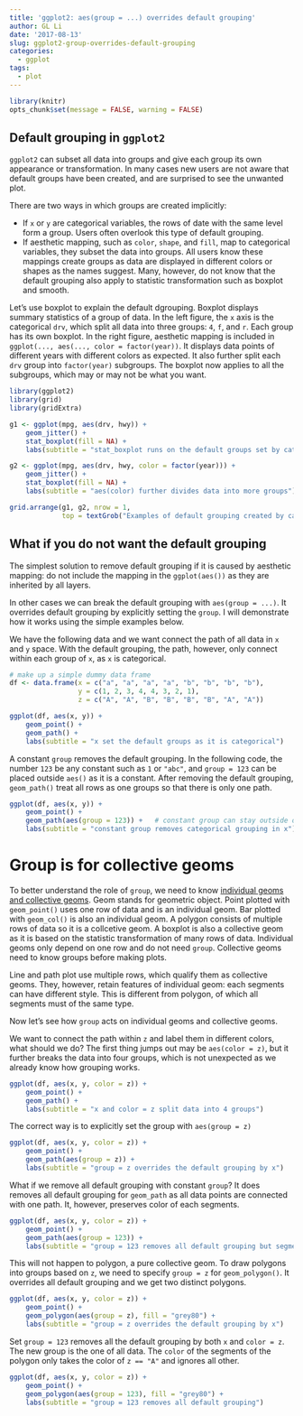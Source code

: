 ```yaml
---
title: 'ggplot2: aes(group = ...) overrides default grouping'
author: GL Li
date: '2017-08-13'
slug: ggplot2-group-overrides-default-grouping
categories:
  - ggplot
tags:
  - plot
---
```

```r
library(knitr)
opts_chunk$set(message = FALSE, warning = FALSE)
```

## Default grouping in `ggplot2`
`ggplot2` can subset all data into groups and give each group its own appearance or transformation. In many cases new users are not aware that default groups have been created, and are surprised to see the unwanted plot. 

There are two ways in which groups are created implicitly:

- If `x` or `y` are categorical variables, the rows of date with the same level form a group. Users often overlook this type of default grouping.
- If aesthetic mapping, such as `color`, `shape`, and `fill`,  map to categorical variables, they subset the data into groups. All users know these mappings create groups as data are displayed in different colors or shapes as the names suggest. Many, however, do not know that the default grouping also apply to statistic transformation such as boxplot and smooth.

Let's use boxplot to explain the default dgrouping. Boxplot displays summary statistics of a group of data. In the left figure, the `x` axis is the categorical `drv`, which split all data into three groups: `4`, `f`, and `r`. Each group has its own boxplot. In the right figure, aesthetic mapping is included in  `ggplot(..., aes(..., color = factor(year))`. It displays data points of different years with different colors as expected. It also further split each `drv` group into `factor(year)` subgroups. The boxplot now applies to all the subgroups, which may or may not be what you want.

```r
library(ggplot2)
library(grid)
library(gridExtra)

g1 <- ggplot(mpg, aes(drv, hwy)) +
    geom_jitter() +
    stat_boxplot(fill = NA) +
    labs(subtitle = "stat_boxplot runs on the default groups set by categorical drv")

g2 <- ggplot(mpg, aes(drv, hwy, color = factor(year))) +
    geom_jitter() +
    stat_boxplot(fill = NA) +
    labs(subtitle = "aes(color) further divides data into more groups")

grid.arrange(g1, g2, nrow = 1,
             top = textGrob("Examples of default grouping created by categorical axis and aesthetic mapping"))
```


## What if you do not want the default grouping
The simplest solution to remove default grouping if it is caused by aesthetic mapping: do not include the mapping in the ``ggplot(aes())`` as they are inherited by all layers. 

In other cases we can break the default grouping with `aes(group = ...)`. It overrides default grouping by explicitly setting the `group`. I will demonstrate how it works using the simple examples below.

We have the following data and we want connect the path of all data in `x` and `y` space. With the default grouping, the path, however, only connect within each group of `x`, as `x` is categorical.

```r
# make up a simple dummy data frame
df <- data.frame(x = c("a", "a", "a", "a", "b", "b", "b", "b"),
                 y = c(1, 2, 3, 4, 4, 3, 2, 1),
                 z = c("A", "A", "B", "B", "B", "B", "A", "A"))

ggplot(df, aes(x, y)) +
    geom_point() +
    geom_path() +
    labs(subtitle = "x set the default groups as it is categorical")
```

A constant `group` removes the default grouping. In the following code, the number `123` be any constant such as `1` or `"abc"`, and `group = 123` can be placed outside `aes()` as it is a constant. After removing the default grouping, `geom_path()` treat all rows as one groups so that there is only one path.

```r
ggplot(df, aes(x, y)) +
    geom_point() +
    geom_path(aes(group = 123)) +   # constant group can stay outside of aes()
    labs(subtitle = "constant group removes categorical grouping in x")
```


# Group is for collective geoms
To better understand the role of `group`, we need to know [individual geoms and collective geoms](https://rpubs.com/hadley/ggplot2-toolbox). Geom stands for geometric object. Point plotted with `geom_point()` uses one row of data and is an individual geom. Bar plotted with `geom_col()` is also an individual geom. A polygon consists of multiple rows of data so it is a collcetive geom. A boxplot is also a collective geom as it is based on the statistic transformation of many rows of data. Individual geoms only depend on one row and do not need `group`. Collective geoms need to know groups before making plots.

Line and path plot use multiple rows, which qualify them as collective geoms. They, however, retain features of individual geom: each segments can have different style. This is different from polygon, of which all segments must of the same type. 


Now let's see how `group` acts on individual geoms and collective geoms. 

We want to connect the path within `z` and label them in different colors, what should we do? The first thing jumps out may be `aes(color = z)`, but it further breaks the data into four groups, which is not unexpected as we already know how grouping works. 

```r
ggplot(df, aes(x, y, color = z)) +
    geom_point() +
    geom_path() +
    labs(subtitle = "x and color = z split data into 4 groups")
```

The correct way is to explicitly set the group with `aes(group = z)`
```r
ggplot(df, aes(x, y, color = z)) +
    geom_point() +
    geom_path(aes(group = z)) +
    labs(subtitle = "group = z overrides the default grouping by x")
```

What if we remove all default grouping with constant `group`? It does removes all default grouping for `geom_path` as all data points are connected with one path. It, however, preserves color of each segments.   
```r
ggplot(df, aes(x, y, color = z)) +
    geom_point() +
    geom_path(aes(group = 123)) +
    labs(subtitle = "group = 123 removes all default grouping but segments of path retain color")
```

This will not happen to polygon, a pure collective geom. To draw polygons into groups based on `z`, we need to specify `group = z` for `geom_polygon()`. It overrides all default grouping and we get two distinct polygons.
```r
ggplot(df, aes(x, y, color = z)) +
    geom_point() +
    geom_polygon(aes(group = z), fill = "grey80") +
    labs(subtitle = "group = z overrides the default grouping by x")
```

Set `group = 123` removes all the default grouping by both `x` and `color = z`. The new group is the one of all data. The `color` of the segments of the polygon only takes the color of `z == "A"` and ignores all other. 
```r
ggplot(df, aes(x, y, color = z)) +
    geom_point() +
    geom_polygon(aes(group = 123), fill = "grey80") +
    labs(subtitle = "group = 123 removes all default grouping")
```

